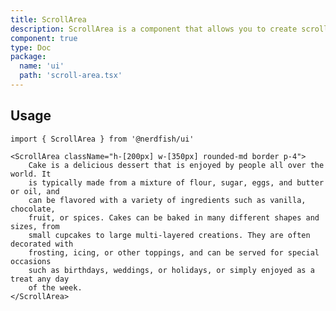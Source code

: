 ```yaml
---
title: ScrollArea
description: ScrollArea is a component that allows you to create scrollable areas.
component: true
type: Doc
package:
  name: 'ui'
  path: 'scroll-area.tsx'
---
```


<ComponentExample src="/src/components/examples/scroll-area/demo.tsx">
	<ScrollAreaDemo />
</ComponentExample>

## Usage

```tsx
import { ScrollArea } from '@nerdfish/ui'
```

```tsx
<ScrollArea className="h-[200px] w-[350px] rounded-md border p-4">
	Cake is a delicious dessert that is enjoyed by people all over the world. It
	is typically made from a mixture of flour, sugar, eggs, and butter or oil, and
	can be flavored with a variety of ingredients such as vanilla, chocolate,
	fruit, or spices. Cakes can be baked in many different shapes and sizes, from
	small cupcakes to large multi-layered creations. They are often decorated with
	frosting, icing, or other toppings, and can be served for special occasions
	such as birthdays, weddings, or holidays, or simply enjoyed as a treat any day
	of the week.
</ScrollArea>
```
